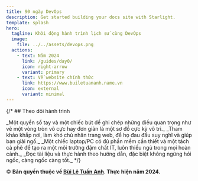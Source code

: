 ```yaml
---
title: 90 ngày DevOps
description: Get started building your docs site with Starlight.
template: splash
hero:
  tagline: Khởi động hành trình lịch sử cùng DevOps
  image:
    file: ../../assets/devops.png
  actions:
    - text: Năm 2024
      link: /guides/day0/
      icon: right-arrow
      variant: primary
    - text: Về website chính thức
      link: https://www.builetuananh.name.vn
      icon: external
      variant: minimal
---
```



{/* ## Theo dõi hành trình

<CardGrid stagger>
	<Card title="Ghi chép" icon="pencil">
		_Một quyển sổ tay và một chiếc bút để ghi chép những điều quan trọng như vẽ một vòng tròn vô cực hay đơn giản là 
		một sơ đồ cực kỳ vô tri._
	</Card>
	<Card title="Góp ý" icon="add-document">
		_Tham khảo khắp nơi, làm khó chủ nhân trang web, để họ đau đầu suy nghĩ và giúp bạn giải ngố._
	</Card>
	<Card title="Cấu hình" icon="setting">
		_Một chiếc laptop/PC có đủ phần mềm cần thiết và một tách cà phê để tạo ra một môi trường đậm chất IT, luôn thiếu
		ngủ trong mọi hoàn cảnh._
	</Card>
	<Card title="Tài liệu" icon="open-book">
		_Đọc tài liệu và thực hành theo hướng dẫn, đặc biệt không ngừng hỏi ngốc, càng ngốc càng tốt._
	</Card>
</CardGrid> */}

© **Bản quyền thuộc về [Bùi Lê Tuấn Anh](https://www.builetuananh.name.vn). Thực hiện năm 2024.**
